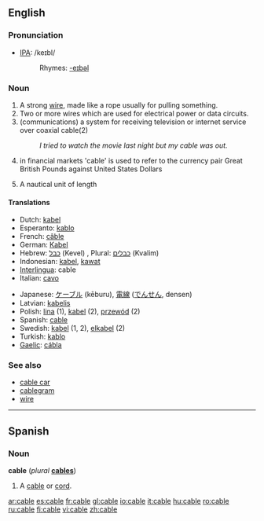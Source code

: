 ==English==

===Pronunciation===
*[[IPA]]: /keɪbl/
*:Rhymes: [[Rhymes:English:-eɪbəl|-eɪbəl]]

===Noun===
{{en-noun}}

# A strong [[wire]], made like a rope usually for pulling something.
# Two or more wires which are used for electrical power or data circuits.
# (communications) a system for receiving television or internet service over coaxial cable(2)
#: ''I tried to watch the movie last night but my cable was out.''
# {{finance}} in financial markets 'cable' is used to refer to the currency pair Great British Pounds against United States Dollars
# A nautical unit of length

====Translations====
{{top}}
*Dutch: [[kabel]] {{m}}
*Esperanto: [[kablo]]
*French: [[câble]] {{m}}
*German: [[Kabel]] {{m}}
*Hebrew: [[כבל]] (Kevel) {{m}}, Plural: [[כבלים]] (Kvalim) {{m}}
*Indonesian: [[kabel]], [[kawat]]
*[[Interlingua]]: cable
*Italian: [[cavo]] {{m}}
{{mid}}
*Japanese: [[ケーブル]] (kēburu), [[電線]] ([[でんせん]], densen)
*Latvian: [[kabelis]] {{m}}
*Polish: [[lina]] {{f}} (1), [[kabel]] {{m}} (2), [[przewód]] {{m}} (2)
*Spanish: [[cable#Spanish|cable]]
*Swedish: [[kabel]] (1, 2), [[elkabel]] (2)
*Turkish: [[kablo]]
*[[Gaelic]]: [[cábla]]
{{bottom}}

===See also===
*[[cable car]]
*[[cablegram]]
*[[wire]]

----

==Spanish==

===Noun===
'''cable''' (''plural'' '''[[cables]]''') {{m}}

# A [[cable#English|cable]] or [[cord]].

[[ar:cable]]
[[es:cable]]
[[fr:cable]]
[[gl:cable]]
[[io:cable]]
[[it:cable]]
[[hu:cable]]
[[ro:cable]]
[[ru:cable]]
[[fi:cable]]
[[vi:cable]]
[[zh:cable]]